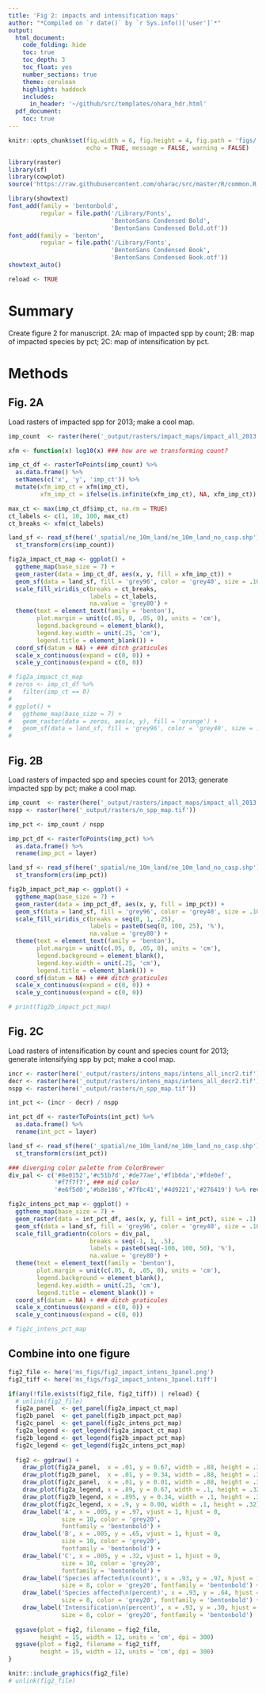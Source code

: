 ```yaml
---
title: 'Fig 2: impacts and intensification maps'
author: "*Compiled on `r date()` by `r Sys.info()['user']`*"
output: 
  html_document:
    code_folding: hide
    toc: true
    toc_depth: 3
    toc_float: yes
    number_sections: true
    theme: cerulean
    highlight: haddock
    includes: 
      in_header: '~/github/src/templates/ohara_hdr.html'
  pdf_document:
    toc: true
---
```


``` r

knitr::opts_chunk$set(fig.width = 6, fig.height = 4, fig.path = 'figs/',
                      echo = TRUE, message = FALSE, warning = FALSE)

library(raster)
library(sf)
library(cowplot)
source('https://raw.githubusercontent.com/oharac/src/master/R/common.R')

library(showtext)
font_add(family = 'bentonbold', 
         regular = file.path('/Library/Fonts', 
                             'BentonSans Condensed Bold', 
                             'BentonSans Condensed Bold.otf'))
font_add(family = 'benton', 
         regular = file.path('/Library/Fonts', 
                             'BentonSans Condensed Book', 
                             'BentonSans Condensed Book.otf'))
showtext_auto()

reload <- TRUE
```


# Summary

Create figure 2 for manuscript.  2A: map of impacted spp by count; 2B: map of impacted species by pct; 2C: map of intensification by pct.

# Methods

## Fig. 2A

Load rasters of impacted spp for 2013; make a cool map.

``` r

imp_count  <- raster(here('_output/rasters/impact_maps/impact_all_2013.tif'))

xfm <- function(x) log10(x) ### how are we transforming count?

imp_ct_df <- rasterToPoints(imp_count) %>%
  as.data.frame() %>%
  setNames(c('x', 'y', 'imp_ct')) %>%
  mutate(xfm_imp_ct = xfm(imp_ct),
         xfm_imp_ct = ifelse(is.infinite(xfm_imp_ct), NA, xfm_imp_ct))

max_ct <- max(imp_ct_df$imp_ct, na.rm = TRUE)
ct_labels <- c(1, 10, 100, max_ct)
ct_breaks <- xfm(ct_labels)

land_sf <- read_sf(here('_spatial/ne_10m_land/ne_10m_land_no_casp.shp')) %>%
  st_transform(crs(imp_count))

fig2a_impact_ct_map <- ggplot() +
  ggtheme_map(base_size = 7) +
  geom_raster(data = imp_ct_df, aes(x, y, fill = xfm_imp_ct)) +
  geom_sf(data = land_sf, fill = 'grey96', color = 'grey40', size = .10) +
  scale_fill_viridis_c(breaks = ct_breaks,
                       labels = ct_labels,
                       na.value = 'grey80') +
  theme(text = element_text(family = 'benton'),
        plot.margin = unit(c(.05, 0, .05, 0), units = 'cm'),
        legend.background = element_blank(),
        legend.key.width = unit(.25, 'cm'),
        legend.title = element_blank()) +
  coord_sf(datum = NA) + ### ditch graticules
  scale_x_continuous(expand = c(0, 0)) +
  scale_y_continuous(expand = c(0, 0))

# fig2a_impact_ct_map
# zeros <- imp_ct_df %>%
#   filter(imp_ct == 0)
# 
# ggplot() +
#   ggtheme_map(base_size = 7) +
#   geom_raster(data = zeros, aes(x, y), fill = 'orange') +
#   geom_sf(data = land_sf, fill = 'grey96', color = 'grey40', size = .10)
# 

```

## Fig. 2B

Load rasters of impacted spp and species count for 2013; generate impacted spp by pct; make a cool map.

``` r
imp_count  <- raster(here('_output/rasters/impact_maps/impact_all_2013.tif'))
nspp <- raster(here('_output/rasters/n_spp_map.tif')) 

imp_pct <- imp_count / nspp

imp_pct_df <- rasterToPoints(imp_pct) %>%
  as.data.frame() %>%
  rename(imp_pct = layer)

land_sf <- read_sf(here('_spatial/ne_10m_land/ne_10m_land_no_casp.shp')) %>%
  st_transform(crs(imp_pct))

fig2b_impact_pct_map <- ggplot() +
  ggtheme_map(base_size = 7) +
  geom_raster(data = imp_pct_df, aes(x, y, fill = imp_pct)) +
  geom_sf(data = land_sf, fill = 'grey96', color = 'grey40', size = .10) +
  scale_fill_viridis_c(breaks = seq(0, 1, .25), 
                       labels = paste0(seq(0, 100, 25), '%'),
                       na.value = 'grey80') +
  theme(text = element_text(family = 'benton'),
        plot.margin = unit(c(.05, 0, .05, 0), units = 'cm'),
        legend.background = element_blank(),
        legend.key.width = unit(.25, 'cm'),
        legend.title = element_blank()) +
  coord_sf(datum = NA) + ### ditch graticules
  scale_x_continuous(expand = c(0, 0)) +
  scale_y_continuous(expand = c(0, 0))

# print(fig2b_impact_pct_map)

```

## Fig. 2C

Load rasters of intensification by count and species count for 2013; generate intensifying spp by pct; make a cool map.

``` r
incr <- raster(here('_output/rasters/intens_maps/intens_all_incr2.tif'))
decr <- raster(here('_output/rasters/intens_maps/intens_all_decr2.tif'))
nspp <- raster(here('_output/rasters/n_spp_map.tif')) 

int_pct <- (incr - decr) / nspp

int_pct_df <- rasterToPoints(int_pct) %>%
  as.data.frame() %>%
  rename(int_pct = layer)

land_sf <- read_sf(here('_spatial/ne_10m_land/ne_10m_land_no_casp.shp')) %>%
  st_transform(crs(int_pct))

### diverging color palette from ColorBrewer
div_pal <- c('#8e0152','#c51b7d','#de77ae','#f1b6da','#fde0ef',
             '#f7f7f7', ### mid color
             '#e6f5d0','#b8e186','#7fbc41','#4d9221','#276419') %>% rev()

fig2c_intens_pct_map <- ggplot() +
  ggtheme_map(base_size = 7) +
  geom_raster(data = int_pct_df, aes(x, y, fill = int_pct), size = .1) +
  geom_sf(data = land_sf, fill = 'grey96', color = 'grey40', size = .10) +
  scale_fill_gradientn(colors = div_pal,
                       breaks = seq(-1, 1, .5), 
                       labels = paste0(seq(-100, 100, 50), '%'),
                       na.value = 'grey80') +
  theme(text = element_text(family = 'benton'),
        plot.margin = unit(c(.05, 0, .05, 0), units = 'cm'),
        legend.background = element_blank(),
        legend.key.width = unit(.25, 'cm'),
        legend.title = element_blank()) +
  coord_sf(datum = NA) + ### ditch graticules
  scale_x_continuous(expand = c(0, 0)) +
  scale_y_continuous(expand = c(0, 0))

# fig2c_intens_pct_map

```

## Combine into one figure

```r
fig2_file <- here('ms_figs/fig2_impact_intens_3panel.png')
fig2_tiff <- here('ms_figs/fig2_impact_intens_3panel.tiff')

if(any(!file.exists(fig2_file, fig2_tiff)) | reload) {
  # unlink(fig2_file)
  fig2a_panel  <- get_panel(fig2a_impact_ct_map)
  fig2b_panel  <- get_panel(fig2b_impact_pct_map)
  fig2c_panel  <- get_panel(fig2c_intens_pct_map)
  fig2a_legend <- get_legend(fig2a_impact_ct_map)
  fig2b_legend <- get_legend(fig2b_impact_pct_map)
  fig2c_legend <- get_legend(fig2c_intens_pct_map)
  
  fig2 <- ggdraw() +
    draw_plot(fig2a_panel,  x = .01, y = 0.67, width = .88, height = .32) +
    draw_plot(fig2b_panel,  x = .01, y = 0.34, width = .88, height = .32) +
    draw_plot(fig2c_panel,  x = .01, y = 0.01, width = .88, height = .32) +
    draw_plot(fig2a_legend, x = .89, y = 0.67, width = .1, height = .32) +
    draw_plot(fig2b_legend, x = .895, y = 0.34, width = .1, height = .32) +
    draw_plot(fig2c_legend, x = .9, y = 0.00, width = .1, height = .32) +
    draw_label('A', x = .005, y = .97, vjust = 1, hjust = 0, 
               size = 10, color = 'grey20',
               fontfamily = 'bentonbold') +
    draw_label('B', x = .005, y = .65, vjust = 1, hjust = 0, 
               size = 10, color = 'grey20',
               fontfamily = 'bentonbold') +
    draw_label('C', x = .005, y = .32, vjust = 1, hjust = 0, 
               size = 10, color = 'grey20',
               fontfamily = 'bentonbold') +
    draw_label('Species affected\n(count)', x = .93, y = .97, hjust = 1, vjust = 1, 
               size = 8, color = 'grey20', fontfamily = 'bentonbold') +
    draw_label('Species affected\n(percent)', x = .93, y = .64, hjust = 1, vjust = 1, 
               size = 8, color = 'grey20', fontfamily = 'bentonbold') +
    draw_label('Intensification\n(percent)', x = .93, y = .30, hjust = 1, vjust = 1, 
               size = 8, color = 'grey20', fontfamily = 'bentonbold')
    
  ggsave(plot = fig2, filename = fig2_file,
         height = 15, width = 12, units = 'cm', dpi = 300)
  ggsave(plot = fig2, filename = fig2_tiff,
         height = 15, width = 12, units = 'cm', dpi = 300)
}

knitr::include_graphics(fig2_file)
# unlink(fig2_file)
```

